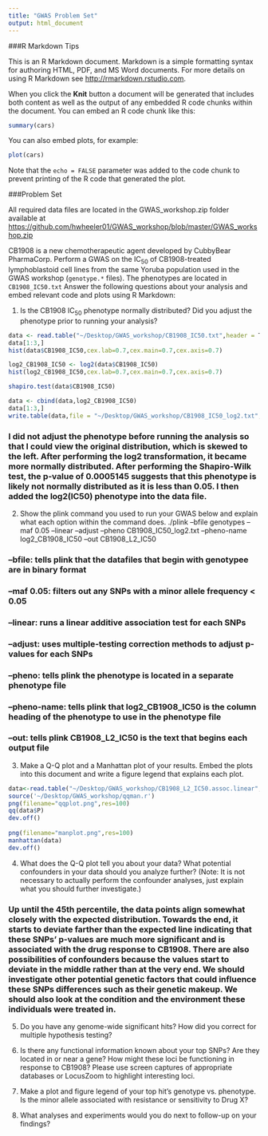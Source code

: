 ```yaml
---
title: "GWAS Problem Set"
output: html_document
---
```

###R Markdown Tips

This is an R Markdown document. Markdown is a simple formatting syntax for authoring HTML, PDF, and MS Word documents. For more details on using R Markdown see <http://rmarkdown.rstudio.com>.

When you click the **Knit** button a document will be generated that includes both content as well as the output of any embedded R code chunks within the document. You can embed an R code chunk like this:

```r
summary(cars)
```

You can also embed plots, for example:

```r
plot(cars)
```

Note that the `echo = FALSE` parameter was added to the code chunk to prevent printing of the R code that generated the plot.

###Problem Set

All required data files are located in the GWAS_workshop.zip folder available at <https://github.com/hwheeler01/GWAS_workshop/blob/master/GWAS_workshop.zip>

CB1908 is a new chemotherapeutic agent developed by CubbyBear PharmaCorp.  Perform a GWAS on the IC<sub>50</sub> of CB1908-treated lymphoblastoid cell lines from the same Yoruba population used in the GWAS workshop (`genotype.*` files).  The phenotypes are located in `CB1908_IC50.txt` Answer the following questions about your analysis and embed relevant code and plots using R Markdown:


1.  Is the CB1908 IC<sub>50</sub> phenotype normally distributed?  Did you adjust the phenotype prior to running your analysis?

```r
data <- read.table("~/Desktop/GWAS_workshop/CB1908_IC50.txt",header = T)
data[1:3,]
hist(data$CB1908_IC50,cex.lab=0.7,cex.main=0.7,cex.axis=0.7)

log2_CB1908_IC50 <- log2(data$CB1908_IC50)
hist(log2_CB1908_IC50,cex.lab=0.7,cex.main=0.7,cex.axis=0.7)

shapiro.test(data$CB1908_IC50)

data <- cbind(data,log2_CB1908_IC50)
data[1:3,]
write.table(data,file = "~/Desktop/GWAS_workshop/CB1908_IC50_log2.txt",quote = F,row.names = F)
```
### I did not adjust the phenotype before running the analysis so that I could view the original distribution, which is skewed to the left. After performing the log2 transformation, it became more normally distributed. After performing the Shapiro-Wilk test, the p-value of 0.0005145 suggests that this phenotype is likely not normally distributed as it is less than 0.05. I then added the log2(IC50) phenotype into the data file.

2.	Show the plink command you used to run your GWAS below and explain what each option within the command does.
./plink --bfile genotypes --maf 0.05 --linear --adjust --pheno CB1908_IC50_log2.txt --pheno-name log2_CB1908_IC50 --out CB1908_L2_IC50

### --bfile: tells plink that the datafiles that begin with genotypee are in binary format
### --maf 0.05: filters out any SNPs with a minor allele frequency < 0.05
### --linear: runs a linear additive association test for each SNPs
### --adjust: uses multiple-testing correction methods to adjust p-values for each SNPs
### --pheno: tells plink the phenotype is located in a separate phenotype file
### --pheno-name: tells plink that log2_CB1908_IC50 is the column heading of the phenotype to use in the phenotype file
### --out: tells plink CB1908_L2_IC50 is the text that begins each output file


3.	Make a Q-Q plot and a Manhattan plot of your results.  Embed the plots into this document and write a figure legend that explains each plot.
```r
data<-read.table("~/Desktop/GWAS_workshop/CB1908_L2_IC50.assoc.linear",header=T)
source('~/Desktop/GWAS_workshop/qqman.r')
png(filename="qqplot.png",res=100)
qq(data$P)
dev.off()
  
png(filename="manplot.png",res=100)
manhattan(data)
dev.off()
```



4.	What does the Q-Q plot tell you about your data?  What potential confounders in your data should you analyze further? (Note: It is not necessary to actually perform the confounder analyses, just explain what you should further investigate.)

### Up until the 45th percentile, the data points align somewhat closely with the expected distribution. Towards the end, it starts to deviate farther than the expected line indicating that these SNPs' p-values are much more significant and is associated with the drug response to CB1908. There are also possibilities of confounders because the values start to deviate in the middle rather than at the very end. We should investigate other potential genetic factors that could influence these SNPs differences such as their genetic makeup. We should also look at the condition and the environment these individuals were treated in.

5.	Do you have any genome-wide significant hits?  How did you correct for multiple hypothesis testing?  

6.	Is there any functional information known about your top SNPs?  Are they located in or near a gene?  How might these loci be functioning in response to CB1908?  Please use screen captures of appropriate databases or LocusZoom to highlight interesting loci.

7.	Make a plot and figure legend of your top hit’s genotype vs. phenotype.  Is the minor allele associated with resistance or sensitivity to Drug X?

8.	What analyses and experiments would you do next to follow-up on your findings?



